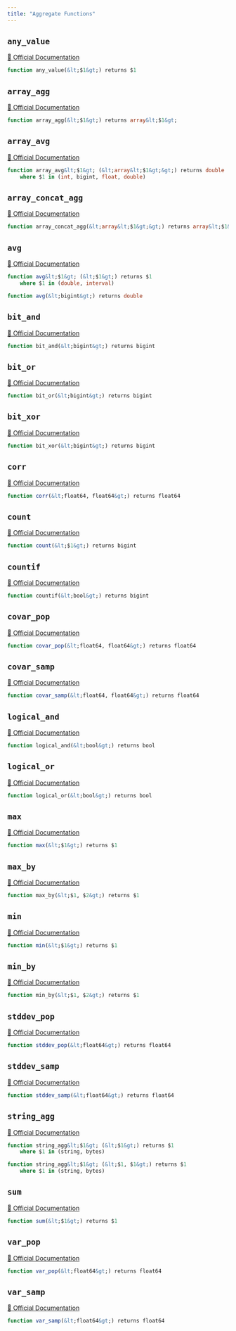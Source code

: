 ```yaml
---
title: "Aggregate Functions"
---
```


## `any_value`
[🔗 Official Documentation](https://cloud.google.com/bigquery/docs/reference/standard-sql/functions-and-operators#any_value)

```sql
function any_value(&lt;$1&gt;) returns $1
```


## `array_agg`
[🔗 Official Documentation](https://cloud.google.com/bigquery/docs/reference/standard-sql/functions-and-operators#array_agg)

```sql
function array_agg(&lt;$1&gt;) returns array&lt;$1&gt;
```


## `array_avg`
[🔗 Official Documentation](https://cloud.google.com/bigquery/docs/reference/standard-sql/functions-and-operators#array_avg)

```sql
function array_avg&lt;$1&gt; (&lt;array&lt;$1&gt;&gt;) returns double
	where $1 in (int, bigint, float, double)
```


## `array_concat_agg`
[🔗 Official Documentation](https://cloud.google.com/bigquery/docs/reference/standard-sql/functions-and-operators#array_concat_agg)

```sql
function array_concat_agg(&lt;array&lt;$1&gt;&gt;) returns array&lt;$1&gt;
```


## `avg`
[🔗 Official Documentation](https://cloud.google.com/bigquery/docs/reference/standard-sql/functions-and-operators#avg)

```sql
function avg&lt;$1&gt; (&lt;$1&gt;) returns $1
	where $1 in (double, interval)
```


```sql
function avg(&lt;bigint&gt;) returns double
```


## `bit_and`
[🔗 Official Documentation](https://cloud.google.com/bigquery/docs/reference/standard-sql/functions-and-operators#bit_and)

```sql
function bit_and(&lt;bigint&gt;) returns bigint
```


## `bit_or`
[🔗 Official Documentation](https://cloud.google.com/bigquery/docs/reference/standard-sql/functions-and-operators#bit_or)

```sql
function bit_or(&lt;bigint&gt;) returns bigint
```


## `bit_xor`
[🔗 Official Documentation](https://cloud.google.com/bigquery/docs/reference/standard-sql/functions-and-operators#bit_xor)

```sql
function bit_xor(&lt;bigint&gt;) returns bigint
```


## `corr`
[🔗 Official Documentation](https://cloud.google.com/bigquery/docs/reference/standard-sql/functions-and-operators#corr)

```sql
function corr(&lt;float64, float64&gt;) returns float64
```


## `count`
[🔗 Official Documentation](https://cloud.google.com/bigquery/docs/reference/standard-sql/functions-and-operators#count)

```sql
function count(&lt;$1&gt;) returns bigint
```


## `countif`
[🔗 Official Documentation](https://cloud.google.com/bigquery/docs/reference/standard-sql/functions-and-operators#countif)

```sql
function countif(&lt;bool&gt;) returns bigint
```


## `covar_pop`
[🔗 Official Documentation](https://cloud.google.com/bigquery/docs/reference/standard-sql/functions-and-operators#covar_pop)

```sql
function covar_pop(&lt;float64, float64&gt;) returns float64
```


## `covar_samp`
[🔗 Official Documentation](https://cloud.google.com/bigquery/docs/reference/standard-sql/functions-and-operators#covar_samp)

```sql
function covar_samp(&lt;float64, float64&gt;) returns float64
```


## `logical_and`
[🔗 Official Documentation](https://cloud.google.com/bigquery/docs/reference/standard-sql/functions-and-operators#logical_and)

```sql
function logical_and(&lt;bool&gt;) returns bool
```


## `logical_or`
[🔗 Official Documentation](https://cloud.google.com/bigquery/docs/reference/standard-sql/functions-and-operators#logical_or)

```sql
function logical_or(&lt;bool&gt;) returns bool
```


## `max`
[🔗 Official Documentation](https://cloud.google.com/bigquery/docs/reference/standard-sql/functions-and-operators#max)

```sql
function max(&lt;$1&gt;) returns $1
```


## `max_by`
[🔗 Official Documentation](https://cloud.google.com/bigquery/docs/reference/standard-sql/functions-and-operators#max_by)

```sql
function max_by(&lt;$1, $2&gt;) returns $1
```


## `min`
[🔗 Official Documentation](https://cloud.google.com/bigquery/docs/reference/standard-sql/functions-and-operators#min)

```sql
function min(&lt;$1&gt;) returns $1
```


## `min_by`
[🔗 Official Documentation](https://cloud.google.com/bigquery/docs/reference/standard-sql/functions-and-operators#min_by)

```sql
function min_by(&lt;$1, $2&gt;) returns $1
```


## `stddev_pop`
[🔗 Official Documentation](https://cloud.google.com/bigquery/docs/reference/standard-sql/functions-and-operators#stddev_pop)

```sql
function stddev_pop(&lt;float64&gt;) returns float64
```


## `stddev_samp`
[🔗 Official Documentation](https://cloud.google.com/bigquery/docs/reference/standard-sql/functions-and-operators#stddev_samp)

```sql
function stddev_samp(&lt;float64&gt;) returns float64
```


## `string_agg`
[🔗 Official Documentation](https://cloud.google.com/bigquery/docs/reference/standard-sql/functions-and-operators#string_agg)

```sql
function string_agg&lt;$1&gt; (&lt;$1&gt;) returns $1
	where $1 in (string, bytes)
```


```sql
function string_agg&lt;$1&gt; (&lt;$1, $1&gt;) returns $1
	where $1 in (string, bytes)
```


## `sum`
[🔗 Official Documentation](https://cloud.google.com/bigquery/docs/reference/standard-sql/functions-and-operators#sum)

```sql
function sum(&lt;$1&gt;) returns $1
```


## `var_pop`
[🔗 Official Documentation](https://cloud.google.com/bigquery/docs/reference/standard-sql/functions-and-operators#var_pop)

```sql
function var_pop(&lt;float64&gt;) returns float64
```


## `var_samp`
[🔗 Official Documentation](https://cloud.google.com/bigquery/docs/reference/standard-sql/functions-and-operators#var_samp)

```sql
function var_samp(&lt;float64&gt;) returns float64
```



